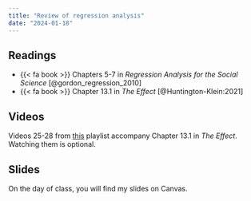 ```yaml
---
title: "Review of regression analysis"
date: "2024-01-18"
---
```


## Readings

- {{< fa book >}} Chapters 5-7 in *Regression Analysis for the Social Science* [@gordon_regression_2010]
- {{< fa book >}} Chapter 13.1 in *The Effect* [@Huntington-Klein:2021]

## Videos

Videos 25-28 from [this](https://www.youtube.com/watch?v=QNaPz5iSuqY&list=PLVE5MzKQzt70JVDAmY42q9XR_V9oDUCyo&index=25) playlist accompany Chapter 13.1 in *The Effect*. Watching them is optional.

## Slides

On the day of class, you will find my slides on Canvas. 
